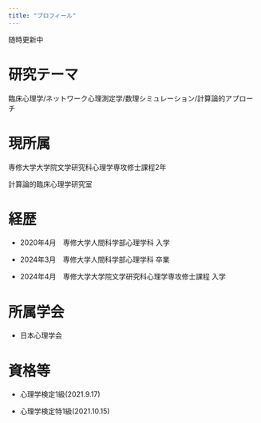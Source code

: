 ```yaml
---
title: "プロフィール"
---
```


随時更新中


# 研究テーマ


臨床心理学/ネットワーク心理測定学/数理シミュレーション/計算論的アプローチ


# 現所属


専修大学大学院文学研究科心理学専攻修士課程2年


計算論的臨床心理学研究室


# 経歴


- 2020年4月　専修大学人間科学部心理学科 入学


- 2024年3月　専修大学人間科学部心理学科 卒業


- 2024年4月　専修大学大学院文学研究科心理学専攻修士課程 入学




# 所属学会


- 日本心理学会


# 資格等



- 心理学検定1級(2021.9.17)


- 心理学検定特1級(2021.10.15)